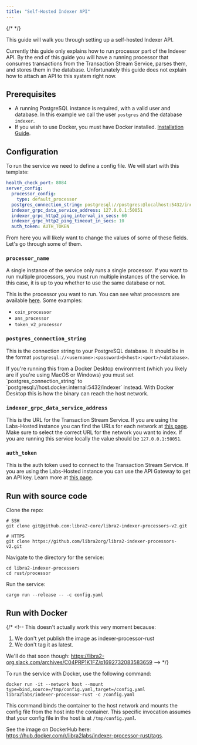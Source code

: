 ```yaml
---
title: "Self-Hosted Indexer API"
---
```



{/* <IndexerBetaNotice /> */}

This guide will walk you through setting up a self-hosted Indexer API.

<Aside type="caution">
  Currently this guide only explains how to run processor part of the Indexer API. By the end of this guide you will have a running processor that consumes transactions from the Transaction Stream Service, parses them, and stores them in the database. Unfortunately this guide does not explain how to attach an API to this system right now.
</Aside>

## Prerequisites

- A running PostgreSQL instance is required, with a valid user and database. In this example we call the user `postgres` and the database `indexer`.
- If you wish to use Docker, you must have Docker installed. [Installation Guide](https://docs.docker.com/get-docker/).

## Configuration

To run the service we need to define a config file. We will start with this template:

```yaml filename="config.yaml"
health_check_port: 8084
server_config:
  processor_config:
    type: default_processor
  postgres_connection_string: postgresql://postgres:@localhost:5432/indexer
  indexer_grpc_data_service_address: 127.0.0.1:50051
  indexer_grpc_http2_ping_interval_in_secs: 60
  indexer_grpc_http2_ping_timeout_in_secs: 10
  auth_token: AUTH_TOKEN
```

From here you will likely want to change the values of some of these fields. Let's go through some of them.

### `processor_name`

<Aside type="note">
  A single instance of the service only runs a single processor. If you want to run multiple processors, you must run multiple instances of the service. In this case, it is up to you whether to use the same database or not.
</Aside>

This is the processor you want to run. You can see what processors are available [here](https://github.com/libra2org/libra2-indexer-processors-v2/tree/main/processor/src/processors). Some examples:

- `coin_processor`
- `ans_processor`
- `token_v2_processor`

### `postgres_connection_string`

This is the connection string to your PostgreSQL database. It should be in the format `postgresql://<username>:<password>@<host>:<port>/<database>`.

<Aside type="caution">
  If you're running this from a Docker Desktop environment (which you likely are if you're using MacOS or Windows) you must set `postgres_connection_string` to `postgresql://host.docker.internal:5432/indexer` instead. With Docker Desktop this is how the binary can reach the host network.
</Aside>

### `indexer_grpc_data_service_address`

This is the URL for the Transaction Stream Service. If you are using the Labs-Hosted instance you can find the URLs for each network at [this page](/build/indexer/indexer-api). Make sure to select the correct URL for the network you want to index. If you are running this service locally the value should be `127.0.0.1:50051`.

### `auth_token`

This is the auth token used to connect to the Transaction Stream Service. If you are using the Labs-Hosted instance you can use the API Gateway to get an API key. Learn more at [this page](/build/indexer/indexer-api).

## Run with source code

Clone the repo:

```shellscript filename="Terminal"
# SSH
git clone git@github.com:libra2-core/libra2-indexer-processors-v2.git

# HTTPS
git clone https://github.com/libra2org/libra2-indexer-processors-v2.git
```

Navigate to the directory for the service:

```shellscript filename="Terminal"
cd libra2-indexer-processors
cd rust/processor
```

Run the service:

```shellscript filename="Terminal"
cargo run --release -- -c config.yaml
```

## Run with Docker

{/* <!--
  This doesn't actually work this very moment because:

  1. We don't yet publish the image as indexer-processor-rust
  2. We don't tag it as latest.

  We'll do that soon though: https://libra2-org.slack.com/archives/C04PRP1K1FZ/p1692732083583659
  --> */}

To run the service with Docker, use the following command:

```shellscript filename="Terminal"
docker run -it --network host --mount type=bind,source=/tmp/config.yaml,target=/config.yaml libra2labs/indexer-processor-rust -c /config.yaml
```

This command binds the container to the host network and mounts the config file from the host into the container. This specific invocation assumes that your config file in the host is at `/tmp/config.yaml`.

See the image on DockerHub here: https://hub.docker.com/r/libra2labs/indexer-processor-rust/tags.

